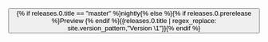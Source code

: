 <!-- Ignore this check here because this file is included twice, once for desktop and once for mobile layout. This trips htmlproofer -->

<button className='btn btn-default btn-block dropdown-toggle' type="button" id="nav-version-dropdown" data-toggle="dropdown" aria-haspopup="true" aria-expanded="false" data-proofer-ignore="">
    {% if releases.0.title == "master" %}nightly{% else %}{% if releases.0.prerelease %}Preview {% endif %}{{releases.0.title | regex_replace: site.version_pattern,"Version \1"}}{% endif %}
    <span className='caret'></span>
</button>
<ul className='dropdown-menu' aria-labelledby="nav-version-dropdown" style={{ margin:'0' }}>
</ul>
